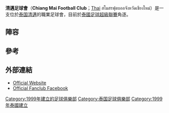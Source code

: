 {{Infobox football club
| clubname   = 清邁<br /> เชียงใหม่ เอฟซี
| image      = 
| fullname   = Chiangmai Football Club <br /> สโมสรฟุตบอลจังหวัดเชียงใหม่
| nickname   = ''The Lanna Tigers'' <br /> ''(พยัคฆ์ล้านนา)''
| founded    = {{start date and age|df=yes|1999}}
| ground     = [[清邁|清邁]][[700th_Anniversary_Stadium|700th Anniversary Stadium]]
| capacity   = 25,000
| chairman   = Udonpan Jantaraviroj
| mgrtitle   = 教練
| manager    = [[Somchai_Chuayboonchum|Somchai Chuayboonchum]]
| league     = [[泰國乙組足球聯賽|泰國乙組足球聯賽]]
| season     = 2019
| position   = 泰甲，第 16 位（降班）
| pattern_la1=_thinwhiteborder|pattern_b1=_collarwhite|pattern_ra1=_thinwhiteborder|pattern_so1=|leftarm1=0b0448|body1=0b0448|rightarm1=0b0448|shorts1=0b0448|socks1=0b0448
| pattern_la2=_thinblackborder|pattern_b2=_collarblack|pattern_ra2=_thinblackborder|leftarm2=FFFF00|body2=FFFF00|rightarm2=FFFF00|shorts2=FFFF00|socks2=FFFF00
}}

'''清邁足球會'''（'''Chiang Mai Football Club'''；[[Thai_alphabet|Thai]] สโมสรฟุตบอลจังหวัดเชียงใหม่）是一支位於[[泰国|泰国]][[清邁|清邁]]的職業足球會，目前於[[泰國足球超級聯賽|泰國足球超級聯賽]]角逐。

==陣容==
{{Fs start}}
{{Fs player|no=1|nat=Thailand|pos=GK|name=[[Kitsada_Nonchai|Kitsada Nonchai]]}}
{{Fs player | no= 2 | nat= Thailand| pos=DF | name=[[Wutthipan_Pantalee|Wutthipan Pantalee]]}}
{{Fs player | no= 3 | nat= Brazil| pos=FW | name=[[Maycon_Rogerio_Silva_Calijuri|Maycon Calijuri]]}}
{{Fs player | no= 6 | nat= Thailand| pos=DF | name=[[Udomporn_Somkong|Udomporn Somkong]]}}
{{Fs player | no= 7 | nat= Thailand| pos=MF | name= [[Wichitnan_Kruaythong|Wichitnan Kruaythong]]}}
{{Fs player | no= 8 | nat= Thailand| pos=MF | name= [[Suphaphorn_Phromphinit|Suphaphorn Phromphinit]]}}
{{Fs player|no=9|nat=Thailand|pos=FW|name=[[Chatchai_Narkwijit|Chatchai Narkwijit]]}}
{{Fs player | no= 10 | nat=Thailand|pos=FW|name=[[Chanatphol_Sikkamonthol|Chanatphol Sikkamonthol]]}}
{{Fs player | no= 11 | nat=Thailand|pos=MF|name=[[Pirat_Limkiatsathaporn|Pirat Limkiatsathaporn]]}}
{{Fs player | no= 12 | nat= Thailand|pos=MF|name= [[Niran_Phanthong|Niran Phanthong]]|other=由清邁外借}}
{{Fs player | no= 13 | nat=Thailand| pos=FW | name=[[Supakorn_Naknoi|Supakorn Naknoi]]}}
{{Fs player | no=15 | nat=Spain| pos=DF | name=[[Rafael_Wellington|Rafael Wellington]]}}
{{Fs player|no=16|nat=Thailand|pos=MF|name=[[Sakeereen_Teekasom|Sakeereen Teekasom]]}}
{{Fs player|no=17|nat=Zimbabwe|pos=FW|name=[[Terrance_Mandaza|Terrance Mandaza]]}}
{{Fs player|no=18|nat=Thailand|pos=GK|name=[[Paphawin_Siritongsopa|Paphawin Siritongsopa]]}}
{{Fs mid}}
{{Fs player | no= 19 | nat= Thailand| pos=DF | name=[[Anon_Wongchantha|Anon Wongchantha]]}}
{{Fs player | no= 20 | nat= Thailand| pos=DF | name=[[Wichakorn_Nopparat|Wichakorn Nopparat]]}}
{{Fs player | no=21 | nat=Morocco| pos=DF | name=[[El_Mehdi_Sidqy|El Mehdi Sidqy]]}}
{{Fs player|no=22|nat=Thailand|pos=MF|name=[[Kittipol_Paphunga|Kittipol Paphunga]]}}
{{Fs player | no= 23 | nat= Thailand | pos=DF | name = [[Jenwit_Boonsuwan|Jenwit Boonsuwan]]}}
{{Fs player|no=25|nat=Thailand|pos=GK|name=[[Nikom_Kemkaeng|Nikom Kemkaeng]]}}
{{Fs player | no= 26 | nat= Thailand | pos=FW | name= [[Kansit_Premthanakul|Kansit Premthanakul]]}}
{{Fs player|no=27|nat=Thailand|pos=DF|name=[[Kittiphan_Jantatum|Kittiphan Jantatum]]}}
{{Fs player|no=28|nat=Thailand|pos=FW|name=[[Phuwadol_Suwannachart|Phuwadol Suwannachart]]}}
{{Fs player|no=31|nat=Thailand|pos=DF|name=[[Anisong_Chareantham|Anisong Chareantham]]}}
{{Fs player | no= 34 | nat= Thailand| pos=GK | name= [[Mana_Nopnech|Mana Nopnech]]}}
{{Fs player | no= 35 | nat= Thailand| pos=GK | name= [[Apiwat_Nun-Noul|Apiwat Nun-Noul]]}}
{{Fs player|no=36|nat=Thailand|pos=DF|name=[[Jaroonsak_Somkong|Jaroonsak Somkong]]|other=[[隊長|隊長]]}}
{{Fs player|no=39|nat=Thailand|pos=FW|name=[[Ronnachai_Pongputtha|Ronnachai Pongputtha]]}}
{{Fs player|no=40|nat=Thailand|pos=DF|name=[[Surachai_Narmrat|Surachai Narmrat]]}}
{{Fs end}}

==參考==
{{Reflist}}

==外部連結==
* [https://web.archive.org/web/20200111141603/http://www.chiangmaifc.com// Official Website]
* [https://www.facebook.com/CMFCFAN Official Fanclub Facebook]

[[Category:1999年建立的足球俱樂部|Category:1999年建立的足球俱樂部]]
[[Category:泰国足球俱樂部|Category:泰国足球俱樂部]]
[[Category:1999年泰國建立|Category:1999年泰國建立]]